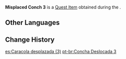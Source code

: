 {{Item Infobox
|id           = 101937
|image        = Item Misplaced Conch 3.png
|type         = Quest Items
|group        = Event Items
|description  = This Imaging Conch should have been placed somewhere else but was abandoned here by someone, causing it to project images out of their proper order. Return it to its rightful place, and who knows what you might find...
|source1      = Found on [[Twinning Isle/2.8|Twinning Isle]]
|event        = Summertime Odyssey
}}
'''Misplaced Conch 3''' is a [[Quest Item]] obtained during the {{Quest|A Misplaced Conch}}.

==Other Languages==
{{Other Languages
|default_hidden = 1
|en      = Misplaced Conch 3
|zhs     = 错位的海螺三
|zhs_rm  = Cuòwèi de Hǎiluó Sān
|zht     = 錯位的海螺三
|zht_rm  = Cuòwèi de Hǎiluó Sān
|ja      = 置き間違えられたホラガイ・3
|ja_rm   = Okimachigaerareta Horagai - San
|ko      = 잘못된 위치의 소라3
|ko_rm   = Jalmotdoen Wichi-ui Sora Sam
|es      = Caracola desplazada (3)
|fr      = Conque déplacée 3
|ru      = Раковина не на месте III
|th      = หอยสังข์ที่อยู่ผิดตำแหน่ง 3
|th_rm   = 
|vi      = Ốc Biển Sai Vị Trí III
|de      = Verlegte Schnecke 3
|id      = Keong yang Salah Tempat 3
|pt      = Concha Deslocada 3
}}

==Change History==
{{Change History|2.8}}

[[es:Caracola desplazada (3)]]
[[pt-br:Concha Deslocada 3]]